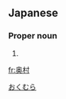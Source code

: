 ==Japanese==
{{ja-kanjitab|奥|村}}

===Proper noun===
{{ja-pos|proper|おくむら}}

# {{surname|lang=ja}}

[[Category:Japanese surnames|おくむら]]

[[fr:奥村]]